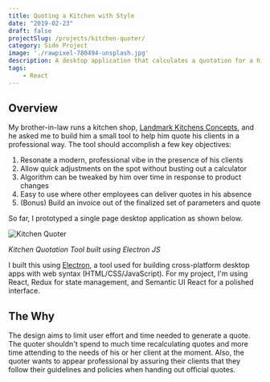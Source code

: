 ```yaml
---
title: Quoting a Kitchen with Style 
date: "2019-02-23"
draft: false
projectSlug: /projects/kitchen-quoter/
category: Side Project
image: './rawpixel-780494-unsplash.jpg'
description: A desktop application that calculates a quotation for a high-end kitchen based on an client's algorithm and various input types. 
tags:     
    - React
---
```


## Overview
My brother-in-law runs a kitchen shop, <a href="http://www.landmarkkitchens.ca/" alt="Landmark Kitchen Concepts"
target="_blank">Landmark Kitchens Concepts</a>, and he asked me 
to build him a small tool to help him quote his clients in a professional way. The tool 
should accomplish a few key objectives:
1. Resonate a modern, professional vibe in the presence of his clients
2. Allow quick adjustments on the spot without busting out a calculator
3. Algorithm can be tweaked by him over time in response to product changes
4. Easy to use where other employees can deliver quotes in his absence 
5. (Bonus) Build an invoice out of the finalized set of parameters and quote

So far, I prototyped a single page desktop application as shown below. 

<div class="ui container">
    <img class="ui image" src="/gifs/kitchen-quoter-2.gif" alt="Kitchen Quoter" />    
</div>

_Kitchen Quotation Tool built using Electron JS_

I built this using <a href="https://electronjs.org/" target="_blank" alt="ElectronJS">Electron</a>, a
tool used for building cross-platform desktop apps with web syntax (HTML/CSS/JavaScript). For my 
project, I'm using React, Redux for state management, and Semantic UI React for a polished
interface.  

## The Why
The design aims to limit user effort and time needed to generate a quote. The quoter 
shouldn't spend to much time recalculating quotes and more time attending to the needs 
of his or her client at the moment. Also, the quoter wants to appear professional
by assuring their clients that they follow their guidelines and policies
when handing out official quotes.     


